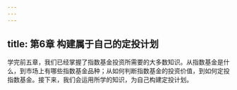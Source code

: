 ```yaml
---
---
---
```

title: 第6章 构建属于自己的定投计划
---







学完前五章，我们已经掌握了指数基金投资所需要的大多数知识。从指数基金是什么，到市场上有哪些指数基金品种；从如何判断指数基金的投资价值，到如何定投指数基金。接下来，我们会运用所学的知识，为自己构建定投计划。